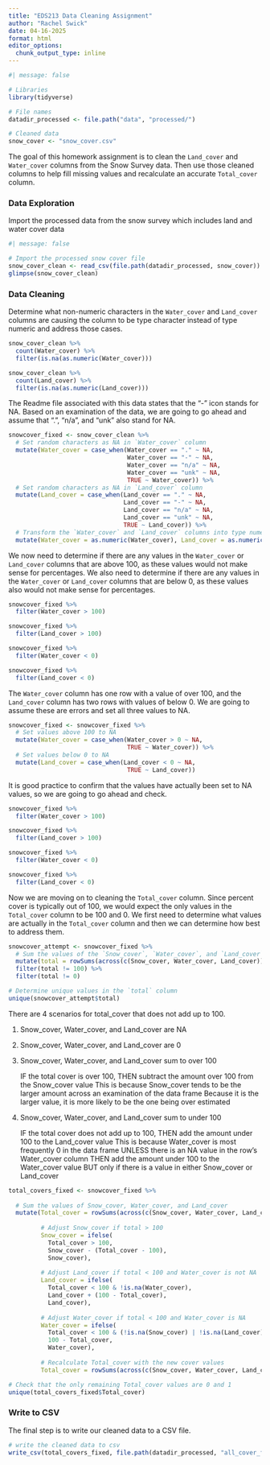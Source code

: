 ```yaml
---
title: "EDS213 Data Cleaning Assignment"
author: "Rachel Swick"
date: 04-16-2025
format: html
editor_options: 
  chunk_output_type: inline
---
```


```r
#| message: false  

# Libraries
library(tidyverse)

# File names
datadir_processed <- file.path("data", "processed/")

# Cleaned data
snow_cover <- "snow_cover.csv"
```

The goal of this homework assignment is to clean the `Land_cover` and `Water_cover` columns from the Snow Survey data. Then use those cleaned columns to help fill missing values and recalculate an accurate `Total_cover` column.

### Data Exploration

Import the processed data from the snow survey which includes land and water cover data 

```r
#| message: false

# Import the processed snow cover file
snow_cover_clean <- read_csv(file.path(datadir_processed, snow_cover))
glimpse(snow_cover_clean)
```
### Data Cleaning

Determine what non-numeric characters in the `Water_cover` and `Land_cover` columns are causing the column to be type character instead of type numeric and address those cases. 


```r
snow_cover_clean %>%
  count(Water_cover) %>%
  filter(is.na(as.numeric(Water_cover)))

snow_cover_clean %>%
  count(Land_cover) %>%
  filter(is.na(as.numeric(Land_cover)))
```

The Readme file associated with this data states that the "-" icon stands for NA. Based on an examination of the data, we are going to go ahead and assume that ".", "n/a", and "unk" also stand for NA.


```r
snowcover_fixed <- snow_cover_clean %>%
  # Set random characters as NA in `Water_cover` column
  mutate(Water_cover = case_when(Water_cover == "." ~ NA,
                                 Water_cover == "-" ~ NA,
                                 Water_cover == "n/a" ~ NA,
                                 Water_cover == "unk" ~ NA,
                                 TRUE ~ Water_cover)) %>% 
  # Set random characters as NA in `Land_cover` column
  mutate(Land_cover = case_when(Land_cover == "." ~ NA,
                                Land_cover == "-" ~ NA,
                                Land_cover == "n/a" ~ NA,
                                Land_cover == "unk" ~ NA,
                                TRUE ~ Land_cover)) %>% 
  # Transform the `Water_cover` and `Land_cover` columns into type numeric
  mutate(Water_cover = as.numeric(Water_cover), Land_cover = as.numeric(Land_cover))
```

We now need to determine if there are any values in the `Water_cover` or `Land_cover` columns that are above 100, as these values would not make sense for percentages. We also need to determine if there are any values in the `Water_cover` or `Land_cover` columns that are below 0, as these values also would not make sense for percentages.

```r
snowcover_fixed %>%
  filter(Water_cover > 100)

snowcover_fixed %>%
  filter(Land_cover > 100)
```

```r
snowcover_fixed %>%
  filter(Water_cover < 0)

snowcover_fixed %>%
  filter(Land_cover < 0)
```

The `Water_cover` column has one row with a value of over 100, and the `Land_cover` column has two rows with values of below 0. We are going to assume these are errors and set all three values to NA.

```r
snowcover_fixed <- snowcover_fixed %>% 
  # Set values above 100 to NA
  mutate(Water_cover = case_when(Water_cover > 0 ~ NA,
                                 TRUE ~ Water_cover)) %>% 
  # Set values below 0 to NA
  mutate(Land_cover = case_when(Land_cover < 0 ~ NA,
                                 TRUE ~ Land_cover)) 
```

It is good practice to confirm that the values have actually been set to NA values, so we are going to go ahead and check.

```r
snowcover_fixed %>%
  filter(Water_cover > 100)

snowcover_fixed %>%
  filter(Land_cover > 100)
```

```r
snowcover_fixed %>%
  filter(Water_cover < 0)

snowcover_fixed %>%
  filter(Land_cover < 0)
```

Now we are moving on to cleaning the `Total_cover` column. Since percent cover is typically out of 100, we would expect the only values in the `Total_cover` column to be 100 and 0. We first need to determine what values are actually in the `Total_cover` column and then we can determine how best to address them. 

```r
snowcover_attempt <- snowcover_fixed %>% 
  # Sum the values of the `Snow_cover`, `Water_cover`, and `Land_cover` columns
  mutate(total = rowSums(across(c(Snow_cover, Water_cover, Land_cover)), na.rm = TRUE)) %>% 
  filter(total != 100) %>% 
  filter(total != 0)

# Determine unique values in the `total` column
unique(snowcover_attempt$total)
```

There are 4 scenarios for total_cover that does not add up to 100.

1. Snow_cover, Water_cover, and Land_cover are NA
2. Snow_cover, Water_cover, and Land_cover are 0
3. Snow_cover, Water_cover, and Land_cover sum to over 100
    
    IF the total cover is over 100,
    THEN subtract the amount over 100 from the Snow_cover value 
    This is because Snow_cover tends to be the larger amount across an examination of the data frame
    Because it is the larger value, it is more likely to be the one being over estimated
    
4. Snow_cover, Water_cover, and Land_cover sum to under 100

    IF the total cover does not add up to 100,
    THEN add the amount under 100 to the Land_cover value
    This is because Water_cover is most frequently 0 in the data frame
    UNLESS there is an NA value in the row's Water_cover column
    THEN add the amount under 100 to the Water_cover value
    BUT only if there is a value in either Snow_cover or Land_cover

```r
total_covers_fixed <- snowcover_fixed %>% 
  
  # Sum the values of Snow_cover, Water_cover, and Land_cover
  mutate(Total_cover = rowSums(across(c(Snow_cover, Water_cover, Land_cover)), na.rm = TRUE),
         
         # Adjust Snow_cover if total > 100
         Snow_cover = ifelse(
           Total_cover > 100,
           Snow_cover - (Total_cover - 100),
           Snow_cover),
         
         # Adjust Land_cover if total < 100 and Water_cover is not NA
         Land_cover = ifelse(
           Total_cover < 100 & !is.na(Water_cover),
           Land_cover + (100 - Total_cover),
           Land_cover),
    
         # Adjust Water_cover if total < 100 and Water_cover is NA
         Water_cover = ifelse(
           Total_cover < 100 & (!is.na(Snow_cover) | !is.na(Land_cover) ) & is.na(Water_cover),
           100 - Total_cover,
           Water_cover),
    
         # Recalculate Total_cover with the new cover values
         Total_cover = rowSums(across(c(Snow_cover, Water_cover, Land_cover)), na.rm = TRUE))

# Check that the only remaining Total_cover values are 0 and 1
unique(total_covers_fixed$Total_cover)

```

### Write to CSV

The final step is to write our cleaned data to a CSV file.

```r
# write the cleaned data to csv
write_csv(total_covers_fixed, file.path(datadir_processed, "all_cover_fixed_SWICK.csv"))
```





















